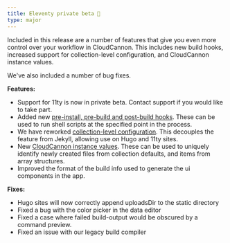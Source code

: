 ```yaml
---
title: Eleventy private beta 🎉
type: major
---
```

Included in this release are a number of features that give you even more control over your workflow in CloudCannon. This includes new build hooks, increased support for collection-level configuration, and CloudCannon instance values.

We've also included a number of bug fixes.

**Features:**

* Support for 11ty is now in private beta. Contact support if you would like to take part.
* Added new [pre-install, pre-build and post-build hooks](/documentation/build/hooks/#hooks). These can be used to run shell scripts at the specified point in the process.
* We have reworked [collection-level configuration](/documentation/edit/interfaces/explore/#collections). This decouples the feature from Jekyll, allowing use on Hugo and 11ty sites.
* New [CloudCannon instance values](/documentation/edit/editing/configuration/#instance-values). These can be used to uniquely identify newly created files from collection defaults, and items from array structures.
* Improved the format of the build info used to generate the ui components in the app.

**Fixes:**

* Hugo sites will now correctly append uploadsDir to the static directory
* Fixed a bug with the color picker in the data editor
* Fixed a case where failed build-output would be obscured by a command preview.
* Fixed an issue with our legacy build compiler
